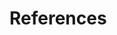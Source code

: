 # References {-}

\noindent

<!--
To create a hanging indent and spacing between entries.  These three lines may need to be removed for styles that don't require the hanging indent.
-->

\setlength{\parindent}{-0.5cm}
\setlength{\leftskip}{0.5cm}
\setlength{\parskip}{8pt}

<div id="refs"></div>

<!--
Restore to defaults
-->


\indent
\setlength{\parindent}{17pt}
\setlength{\leftskip}{0pt}
\setlength{\parskip}{0pt}
